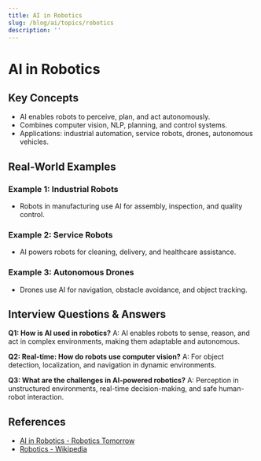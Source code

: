 ```yaml
---
title: AI in Robotics
slug: /blog/ai/topics/robotics
description: ''
---
```

# AI in Robotics

## Key Concepts
- AI enables robots to perceive, plan, and act autonomously.
- Combines computer vision, NLP, planning, and control systems.
- Applications: industrial automation, service robots, drones, autonomous vehicles.

## Real-World Examples

### Example 1: Industrial Robots
- Robots in manufacturing use AI for assembly, inspection, and quality control.

### Example 2: Service Robots
- AI powers robots for cleaning, delivery, and healthcare assistance.

### Example 3: Autonomous Drones
- Drones use AI for navigation, obstacle avoidance, and object tracking.

## Interview Questions & Answers

**Q1: How is AI used in robotics?**
A: AI enables robots to sense, reason, and act in complex environments, making them adaptable and autonomous.

**Q2: Real-time: How do robots use computer vision?**
A: For object detection, localization, and navigation in dynamic environments.

**Q3: What are the challenges in AI-powered robotics?**
A: Perception in unstructured environments, real-time decision-making, and safe human-robot interaction.

## References
- [AI in Robotics - Robotics Tomorrow](https://www.roboticstomorrow.com/article/2019/10/the-role-of-artificial-intelligence-in-robotics/14213)
- [Robotics - Wikipedia](https://en.wikipedia.org/wiki/Robotics)
